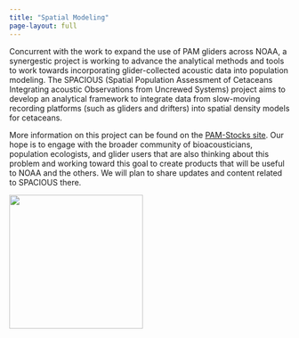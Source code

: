 ```yaml
---
title: "Spatial Modeling"
page-layout: full
---
```


Concurrent with the work to expand the use of PAM gliders across NOAA, a synergestic project is working to advance the analytical methods and tools to work towards incorporating glider-collected acoustic data into population modeling. The SPACIOUS (Spatial Population Assessment of Cetaceans Integrating acoustic Observations from Uncrewed Systems) project aims to develop an analytical framework to integrate data from slow-moving recording platforms (such as gliders and drifters) into spatial density models for cetaceans. 

More information on this project can be found on the [PAM-Stocks site](https://nmfs-ost.github.io/PAM-Stocks/). Our hope is to engage with the broader community of bioacousticians, population ecologists, and glider users that are also thinking about this problem and working toward this goal to create products that will be useful to NOAA and the others. We will plan to share updates and content related to SPACIOUS there. 

![](images/SPACIOUS_icon.png){fig-align="center" width=240}
